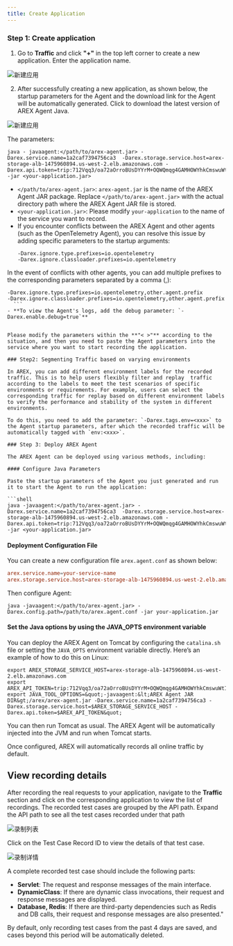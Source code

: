 ```yaml
---
title: Create Application
---
```


### Step 1: Create application

1. Go to **Traffic** and click **"+"** in the top left corner to create a new application. Enter the application name.

![新建应用](../resource/desensitization1.png)

2. After successfully creating a new application, as shown below, the startup parameters for the Agent and the download link for the Agent will be automatically generated. Click to download the latest version of AREX Agent Java.

![新建应用](../resource/agent2.png)

The parameters:

```
java - javaagent:</path/to/arex-agent.jar> -Darex.service.name=1a2caf7394756ca3  -Darex.storage.service.host=arex-storage-alb-1475960894.us-west-2.elb.amazonaws.com -Darex.api.token=trip:712Vqq3/oa72aOrroBUsDYYrM+OQWQmqg4GAMHOWYhkCmswuWtIlP0CMhfKCPz6NypTloF4o9OTFlhTVRlLXmw== -jar <your-application.jar>
```

- `</path/to/arex-agent.jar>`: `arex-agent.jar` is the name of the AREX Agent JAR package. Replace `</path/to/arex-agent.jar>` with the actual directory path where the AREX Agent JAR file is stored.
- `<your-application.jar>`: Please modify `your-application` to the name of the service you want to record.
- If you encounter conflicts between the AREX Agent and other agents (such as the OpenTelemetry Agent), you can resolve this issue by adding specific parameters to the startup arguments:
  ```
  -Darex.ignore.type.prefixes=io.opentelemetry
  -Darex.ignore.classloader.prefixes=io.opentelemetry
    ```
In the event of conflicts with other agents, you can add multiple prefixes to the corresponding parameters separated by a comma (,):
  ```
  -Darex.ignore.type.prefixes=io.opentelemetry,other.agent.prefix
  -Darex.ignore.classloader.prefixes=io.opentelemetry,other.agent.prefix
    ```
- **To view the Agent's logs, add the debug parameter: `-Darex.enable.debug=true`**


Please modify the parameters within the **"< >"** according to the situation, and then you need to paste the Agent parameters into the service where you want to start recording the application.

### Step2: Segmenting Traffic based on varying environments

In AREX, you can add different environment labels for the recorded traffic. This is to help users flexibly filter and replay  traffic according to the labels to meet the test scenarios of specific environments or requirements. For example, users can select the corresponding traffic for replay based on different environment labels to verify the performance and stability of the system in different environments.

To do this, you need to add the parameter: `-Darex.tags.env=<xxx>` to the Agent startup parameters, after which the recorded traffic will be automatically tagged with `env:<xxx>`.

### Step 3: Deploy AREX Agent

The AREX Agent can be deployed using various methods, including:

#### Configure Java Parameters

Paste the startup parameters of the Agent you just generated and run it to start the Agent to run the application:

```shell
java -javaagent:</path/to/arex-agent.jar> -Darex.service.name=1a2caf7394756ca3  -Darex.storage.service.host=arex-storage-alb-1475960894.us-west-2.elb.amazonaws.com -Darex.api.token=trip:712Vqq3/oa72aOrroBUsDYYrM+OQWQmqg4GAMHOWYhkCmswuWtIlP0CMhfKCPz6NypTloF4o9OTFlhTVRlLXmw== -jar <your-application.jar>
```

#### Deployment Configuration File

You can create a new configuration file `arex.agent.conf` as shown below:

```conf title="arex.agent.conf"
arex.service.name=your-service-name  
arex.storage.service.host=arex-storage-alb-1475960894.us-west-2.elb.amazonaws.com
```

Then configure Agent:

```shell
java -javaagent:</path/to/arex-agent.jar> -Darex.config.path=/path/to/arex.agent.conf -jar your-application.jar
```

#### Set the Java options by using the JAVA_OPTS environment variable

You can deploy the AREX Agent on Tomcat by configuring the `catalina.sh` file or setting the `JAVA_OPTS` environment variable directly. Here’s an example of how to do this on Linux:

```shell
export AREX_STORAGE_SERVICE_HOST=arex-storage-alb-1475960894.us-west-2.elb.amazonaws.com
export AREX_API_TOKEN=trip:712Vqq3/oa72aOrroBUsDYYrM+OQWQmqg4GAMHOWYhkCmswuWtIlP0CMhfKCPz6NypTloF4o9OTFlhTVRlLXmw==
export JAVA_TOOL_OPTIONS=&quot;-javaagent:&lt;AREX Agent JAR DIR&gt;/arex/arex-agent.jar -Darex.service.name=1a2caf7394756ca3 -Darex.storage.service.host=$AREX_STORAGE_SERVICE_HOST -Darex.api.token=$AREX_API_TOKEN&quot;
```

You can then run Tomcat as usual. The AREX Agent will be automatically injected into the JVM and run when Tomcat starts.

Once configured, AREX will automatically records all online traffic by default.

## View recording details

After recording the real requests to your application, navigate to the **Traffic** section and click on the corresponding application to view the list of recordings. The recorded test cases are grouped by the API path. Expand the API path to see all the test cases recorded under that path

![录制列表](../resource/recorddetail.png)

Click on the Test Case Record ID to view the details of that test case.

![录制详情](../resource/recorddetail1.png)

A complete recorded test case should include the following parts:

- **Servlet**: The request and response messages of the main interface.
- **DynamicClass**: If there are dynamic class invocations, their request and response messages are displayed.
- **Database, Redis**: If there are third-party dependencies such as Redis and DB calls, their request and response messages are also presented."

By default, only recording test cases from the past 4 days are saved, and cases beyond this period will be automatically deleted.
